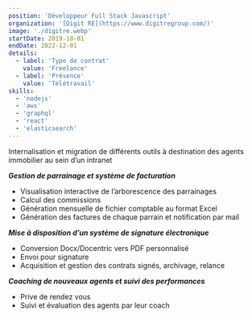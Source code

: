 ```yaml
---
position: 'Développeur Full Stack Javascript'
organization: '[Digit RE](https://www.digitregroup.com/)'
image: './digitre.webp'
startDate: 2019-10-01
endDate: 2022-12-01
details:
  - label: 'Type de contrat'
    value: 'Freelance'
  - label: 'Présence'
    value: 'Télétravail'
skills:
  - 'nodejs'
  - 'aws'
  - 'graphql'
  - 'react'
  - 'elasticsearch'
---
```


Internalisation et migration de différents outils à destination des agents immobilier au sein
d’un intranet

**_Gestion de parrainage et système de facturation_**

- Visualisation interactive de l’arborescence des parrainages
- Calcul des commissions
- Génération mensuelle de fichier comptable au format Excel
- Génération des factures de chaque parrain et notification par mail

**_Mise à disposition d’un système de signature électronique_**

- Conversion Docx/Docentric vers PDF personnalisé
- Envoi pour signature
- Acquisition et gestion des contrats signés, archivage, relance

**_Coaching de nouveaux agents et suivi des performances_**

- Prive de rendez vous
- Suivi et évaluation des agents par leur coach
